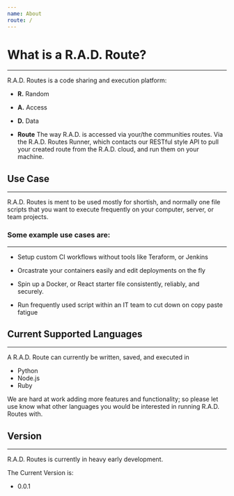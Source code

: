 ```yaml
---
name: About
route: /
---
```


# What is a R.A.D. Route?

---

R.A.D. Routes is a code sharing and execution platform:

- **R.** Random

- **A.** Access

- **D.** Data

- **Route** The way R.A.D. is accessed via your/the communities routes. Via the R.A.D. Routes Runner, which contacts our RESTful style API to pull your created route from the R.A.D. cloud, and run them on your machine.


## Use Case

---

R.A.D. Routes is ment to be used mostly for shortish, and normally one file scripts that you want to execute frequently on your computer, server, or team projects.

### Some example use cases are:
---

- Setup custom CI workflows without tools like Teraform, or Jenkins

- Orcastrate your containers easily and edit deployments on the fly

- Spin up a Docker, or React starter file consistently, reliably, and securely.

- Run frequently used script within an IT team to cut down on copy paste fatigue


## Current Supported Languages

---

A R.A.D. Route can currently be written, saved, and executed in 
- Python
- Node.js
- Ruby

We are hard at work adding more features and functionality; so please let use know what other languages you would be interested in running R.A.D. Routes with.

## Version

---

R.A.D. Routes is currently in heavy early development. 

The Current Version is:
- 0.0.1